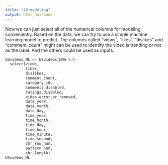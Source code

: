 ```yaml
---
title: "40-modeling"
output: html_notebook
---
```


Now we can just select all of the numerical columns for modeling conveniently. Based on the data, we can try to use a simple machine learning model to predict.
The columns called "views", "likes", "dislikes" and "comment_count" might can be used to identify the video is trending or not as the label. And the others could be used as inputs.
```r
USvideos_ML <- USvideos_NNA %>%
  select(views, 
         likes, 
         dislikes, 
         comment_count, 
         category_id, 
         comments_disabled, 
         ratings_disabled, 
         video_error_or_removed,
         date_year,
         date_month,
         date_day,
         time_year,
         time_month,
         time_day,
         time_hour,
         time_minute,
         time_second,
         chr_row_num,
         pattern_num,
         chr_length)
USvideos_ML
```


